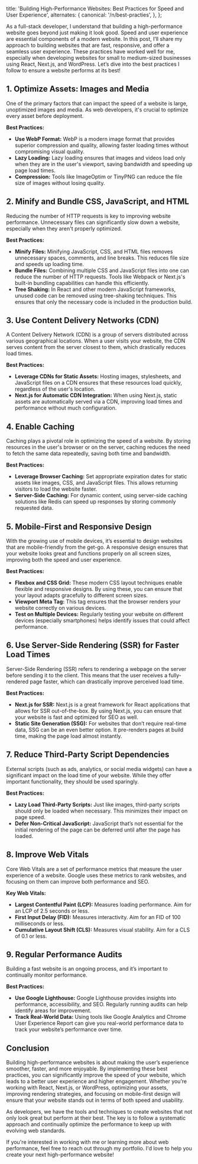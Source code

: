 
  title: 'Building High-Performance Websites: Best Practices for Speed and User Experience',
  alternates: {
    canonical: '/n/best-practies',
  },
};

<PostTitle title='Building High-Performance Websites: Best Practices for Speed and User Experience' date="2024-01-02"/>



As a full-stack developer, I understand that building a high-performance website goes beyond just making it look good. Speed and user experience are essential components of a modern website. In this post, I’ll share my approach to building websites that are fast, responsive, and offer a seamless user experience. These practices have worked well for me, especially when developing websites for small to medium-sized businesses using React, Next.js, and WordPress. Let’s dive into the best practices I follow to ensure a website performs at its best!

## 1. Optimize Assets: Images and Media

One of the primary factors that can impact the speed of a website is large, unoptimized images and media. As web developers, it's crucial to optimize every asset before deployment.

**Best Practices:**
- **Use WebP Format:** WebP is a modern image format that provides superior compression and quality, allowing faster loading times without compromising visual quality.
- **Lazy Loading:** Lazy loading ensures that images and videos load only when they are in the user's viewport, saving bandwidth and speeding up page load times.
- **Compression:** Tools like ImageOptim or TinyPNG can reduce the file size of images without losing quality.

## 2. Minify and Bundle CSS, JavaScript, and HTML

Reducing the number of HTTP requests is key to improving website performance. Unnecessary files can significantly slow down a website, especially when they aren't properly optimized.

**Best Practices:**
- **Minify Files:** Minifying JavaScript, CSS, and HTML files removes unnecessary spaces, comments, and line breaks. This reduces file size and speeds up loading time.
- **Bundle Files:** Combining multiple CSS and JavaScript files into one can reduce the number of HTTP requests. Tools like Webpack or Next.js's built-in bundling capabilities can handle this efficiently.
- **Tree Shaking:** In React and other modern JavaScript frameworks, unused code can be removed using tree-shaking techniques. This ensures that only the necessary code is included in the production build.

## 3. Use Content Delivery Networks (CDN)

A Content Delivery Network (CDN) is a group of servers distributed across various geographical locations. When a user visits your website, the CDN serves content from the server closest to them, which drastically reduces load times.

**Best Practices:**
- **Leverage CDNs for Static Assets:** Hosting images, stylesheets, and JavaScript files on a CDN ensures that these resources load quickly, regardless of the user's location.
- **Next.js for Automatic CDN Integration:** When using Next.js, static assets are automatically served via a CDN, improving load times and performance without much configuration.

## 4. Enable Caching

Caching plays a pivotal role in optimizing the speed of a website. By storing resources in the user's browser or on the server, caching reduces the need to fetch the same data repeatedly, saving both time and bandwidth.

**Best Practices:**
- **Leverage Browser Caching:** Set appropriate expiration dates for static assets like images, CSS, and JavaScript files. This allows returning visitors to load the website faster.
- **Server-Side Caching:** For dynamic content, using server-side caching solutions like Redis can speed up responses by storing commonly requested data.

## 5. Mobile-First and Responsive Design

With the growing use of mobile devices, it’s essential to design websites that are mobile-friendly from the get-go. A responsive design ensures that your website looks great and functions properly on all screen sizes, improving both the speed and user experience.

**Best Practices:**
- **Flexbox and CSS Grid:** These modern CSS layout techniques enable flexible and responsive designs. By using these, you can ensure that your layout adapts gracefully to different screen sizes.
- **Viewport Meta Tag:** This tag ensures that the browser renders your website correctly on various devices.
- **Test on Multiple Devices:** Regularly testing your website on different devices (especially smartphones) helps identify issues that could affect performance.

## 6. Use Server-Side Rendering (SSR) for Faster Load Times

Server-Side Rendering (SSR) refers to rendering a webpage on the server before sending it to the client. This means that the user receives a fully-rendered page faster, which can drastically improve perceived load time.

**Best Practices:**
- **Next.js for SSR:** Next.js is a great framework for React applications that allows for SSR out-of-the-box. By using Next.js, you can ensure that your website is fast and optimized for SEO as well.
- **Static Site Generation (SSG):** For websites that don’t require real-time data, SSG can be an even better option. It pre-renders pages at build time, making the page load almost instantly.

## 7. Reduce Third-Party Script Dependencies

External scripts (such as ads, analytics, or social media widgets) can have a significant impact on the load time of your website. While they offer important functionality, they should be used sparingly.

**Best Practices:**
- **Lazy Load Third-Party Scripts:** Just like images, third-party scripts should only be loaded when necessary. This minimizes their impact on page speed.
- **Defer Non-Critical JavaScript:** JavaScript that’s not essential for the initial rendering of the page can be deferred until after the page has loaded.

## 8. Improve Web Vitals

Core Web Vitals are a set of performance metrics that measure the user experience of a website. Google uses these metrics to rank websites, and focusing on them can improve both performance and SEO.

**Key Web Vitals:**
- **Largest Contentful Paint (LCP):** Measures loading performance. Aim for an LCP of 2.5 seconds or less.
- **First Input Delay (FID):** Measures interactivity. Aim for an FID of 100 milliseconds or less.
- **Cumulative Layout Shift (CLS):** Measures visual stability. Aim for a CLS of 0.1 or less.

## 9. Regular Performance Audits

Building a fast website is an ongoing process, and it’s important to continually monitor performance.

**Best Practices:**
- **Use Google Lighthouse:** Google Lighthouse provides insights into performance, accessibility, and SEO. Regularly running audits can help identify areas for improvement.
- **Track Real-World Data:** Using tools like Google Analytics and Chrome User Experience Report can give you real-world performance data to track your website’s performance over time.

## Conclusion

Building high-performance websites is about making the user’s experience smoother, faster, and more enjoyable. By implementing these best practices, you can significantly improve the speed of your website, which leads to a better user experience and higher engagement. Whether you’re working with React, Next.js, or WordPress, optimizing your assets, improving rendering strategies, and focusing on mobile-first design will ensure that your website stands out in terms of both speed and usability.

As developers, we have the tools and techniques to create websites that not only look great but perform at their best. The key is to follow a systematic approach and continually optimize the performance to keep up with evolving web standards.

If you're interested in working with me or learning more about web performance, feel free to reach out through my portfolio. I'd love to help you create your next high-performance website!
